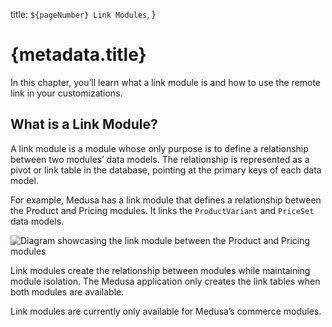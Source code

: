   title: `${pageNumber} Link Modules`,
}

# {metadata.title}

In this chapter, you’ll learn what a link module is and how to use the remote link in your customizations.

## What is a Link Module?

A link module is a module whose only purpose is to define a relationship between two modules’ data models. The relationship is represented as a pivot or link table in the database, pointing at the primary keys of each data model.

For example, Medusa has a link module that defines a relationship between the Product and Pricing modules. It links the `ProductVariant` and `PriceSet` data models.

![Diagram showcasing the link module between the Product and Pricing modules](https://res.cloudinary.com/dza7lstvk/image/upload/v1709651569/Medusa%20Resources/product-pricing_vlxsiq.jpg)

Link modules create the relationship between modules while maintaining module isolation. The Medusa application only creates the link tables when both modules are available.

<Note type="soon">

Link modules are currently only available for Medusa’s commerce modules.

</Note>
